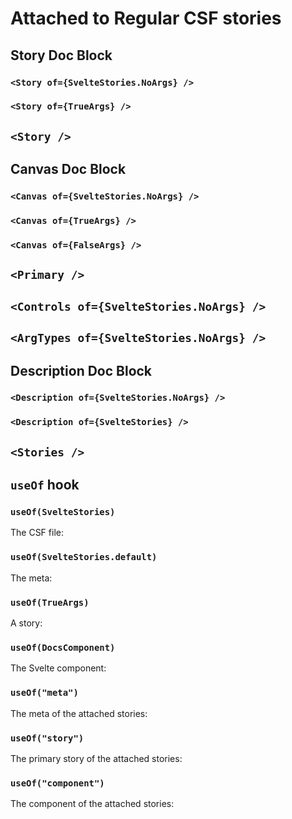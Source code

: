
<Meta of={SvelteStories} name="Attached to Svelte CSF"/>

# Attached to Regular CSF stories

## Story Doc Block

### `<Story of={SvelteStories.NoArgs} />`

<Story of={SvelteStories.NoArgs} />

### `<Story of={TrueArgs} />`

<Story of={TrueArgs} />

## `<Story />`

<Story />

## Canvas Doc Block

### `<Canvas of={SvelteStories.NoArgs} />`

<Canvas of={SvelteStories.NoArgs} />

### `<Canvas of={TrueArgs} />`

<Canvas of={TrueArgs} />

### `<Canvas of={FalseArgs} />`

<Canvas of={FalseArgs} />


## `<Primary />`

<Primary />

## `<Controls of={SvelteStories.NoArgs} />`

<Controls of={SvelteStories.NoArgs} />

## `<ArgTypes of={SvelteStories.NoArgs} />`

<ArgTypes of={SvelteStories.NoArgs} />

## Description Doc Block

### `<Description of={SvelteStories.NoArgs} />`

<Description of={SvelteStories.NoArgs} />

### `<Description of={SvelteStories} />`

<Description of={SvelteStories} />

## `<Stories />`

<Stories />

## `useOf` hook

### `useOf(SvelteStories)`

The CSF file:

<UseOf of={SvelteStories} />

### `useOf(SvelteStories.default)`

The meta:

<UseOf of={SvelteStories.default} />

### `useOf(TrueArgs)`

A story:

<UseOf of={TrueArgs} />

### `useOf(DocsComponent)`

The Svelte component:

<UseOf of={DocsComponent} />

### `useOf("meta")`

The meta of the attached stories:

<UseOf of="meta" />

### `useOf("story")`

The primary story of the attached stories:

<UseOf of="story" />

### `useOf("component")`

The component of the attached stories:

<UseOf of="component" />
